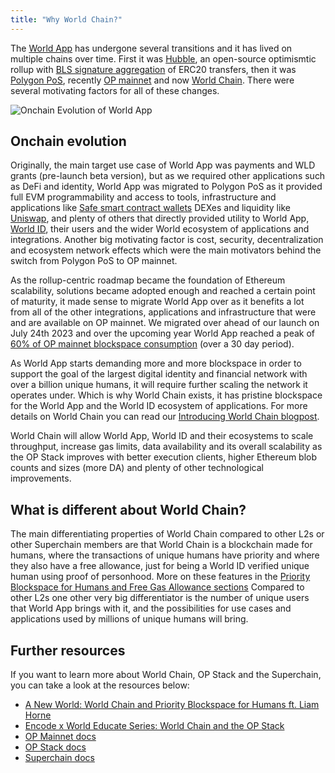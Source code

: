 ```yaml
---
title: "Why World Chain?"
---
```


The [World App](https://world.org/world-app) has undergone several transitions and it has lived on multiple chains over time. 
First it was [Hubble](https://github.com/worldcoin/hubble-commander), an open-source optimismtic rollup with [BLS signature aggregation](https://hackmd.io/@benjaminion/bls12-381) of ERC20 transfers, 
then it was [Polygon PoS](https://polygon.technology/polygon-pos), recently [OP mainnet](https://www.optimism.io/) and now [World Chain](https://world.org/world-chain). There were several motivating 
factors for all of these changes. 

![Onchain Evolution of World App](/images/world-chain/onchain-evolution.png)

## Onchain evolution

Originally, the main target use case of World App was payments and WLD grants (pre-launch beta version), but as we required other applications such as DeFi and identity,
World App was migrated to Polygon PoS as it provided full EVM programmability and access to tools, infrastructure and applications like 
[Safe smart contract wallets](https://world.org/blog/announcements/introducing-world-chain) DEXes and liquidity like [Uniswap](https://app.uniswap.org/),
and plenty of others that directly provided utility to World App, [World ID](https://world.org/world-id), their users and the wider
World ecosystem of applications and integrations. Another big motivating factor is cost, security,
decentralization and ecosystem network effects which were the main motivators behind the switch from Polygon PoS
to OP mainnet. 

As the rollup-centric roadmap became the foundation of Ethereum scalability, solutions became adopted enough and reached a 
certain point of maturity, it made sense to migrate World App over as it benefits a lot from all of the other
integrations, applications and infrastructure that were and are available on OP mainnet. We migrated over ahead of
our launch on July 24th 2023 and over the upcoming year World App reached a peak of [60% of OP mainnet blockspace consumption](https://dune.com/queries/491942/932394) (over a 30 day period).

As World App starts demanding more and more blockspace in order to support the goal of the largest digital identity and financial network with over a billion unique humans,
it will require further scaling the network it operates under. Which is why World Chain exists, it has pristine blockspace for the World App and the World ID ecosystem of applications. For more details on
World Chain you can read our [Introducing World Chain blogpost](https://world.org/blog/announcements/introducing-world-chain).

World Chain will allow World App, World ID and their ecosystems to scale throughput, increase gas limits, data availability and its overall scalability as the OP Stack improves with better execution clients, higher Ethereum blob counts and sizes (more DA) and plenty
of other technological improvements.

## What is different about World Chain?

The main differentiating properties of World Chain compared to other L2s or other Superchain members are that World Chain is a blockchain made for humans, where the transactions of unique humans have priority and where they also have a free allowance, just for being
a World ID verified unique human using proof of personhood. More on these features in the [Priority Blockspace for Humans and Free Gas Allowance sections](/world-chain/quick-start/features) Compared to other L2s one other very big differentiator is the number of unique users that World App brings with it, 
and the possibilities for use cases and applications used by millions of unique humans will bring. 


## Further resources

If you want to learn more about World Chain, OP Stack and the Superchain, you can take a look at the resources below:

- [A New World: World Chain and Priority Blockspace for Humans ft. Liam Horne](https://www.youtube.com/watch?v=NSxyKsSwjsc&ab_channel=World)
- [Encode x World Educate Series: World Chain and the OP Stack](https://www.youtube.com/watch?v=7pt8c5fy-xg&ab_channel=EncodeClub)
- [OP Mainnet docs](https://docs.optimism.io/app-developers/building-apps)
- [OP Stack docs](https://docs.optimism.io/stack/getting-started)
- [Superchain docs](https://docs.optimism.io/superchain/superchain-explainer)